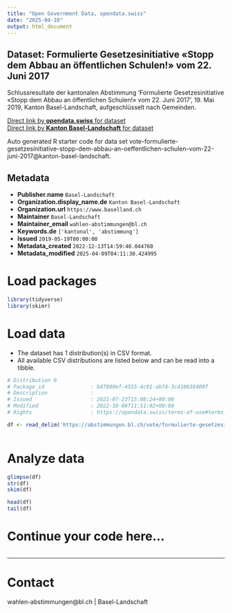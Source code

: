 ```yaml
---
title: "Open Government Data, opendata.swiss"
date: "2025-04-10"
output: html_document
---
```


## Dataset: Formulierte Gesetzesinitiative «Stopp dem Abbau an öffentlichen Schulen!» vom 22. Juni 2017

Schlussresultate der kantonalen Abstimmung 'Formulierte Gesetzesinitiative «Stopp dem Abbau an öffentlichen Schulen!» vom 22. Juni 2017', 19. Mai 2019, Kanton Basel-Landschaft, aufgeschlüsselt nach Gemeinden.

[Direct link by **opendata.swiss** for dataset](https://opendata.swiss/de/dataset/formulierte-gesetzesinitiative-stopp-dem-abbau-an-offentlichen-schulen-vom-22-juni-2017)<br>
[Direct link by **Kanton Basel-Landschaft** for dataset](https://abstimmungen.bl.ch/vote/formulierte-gesetzesinitiative-stopp-dem-abbau-an-oeffentlichen-schulen-vom-22-juni-2017/data)

Auto generated R starter code for data set vote-formulierte-gesetzesinitiative-stopp-dem-abbau-an-oeffentlichen-schulen-vom-22-juni-2017@kanton-basel-landschaft.

## Metadata

- **Publisher.name** `Basel-Landschaft`
- **Organization.display_name.de** `Kanton Basel-Landschaft`
- **Organization.url** `https://www.baselland.ch`
- **Maintainer** `Basel-Landschaft`
- **Maintainer_email** `wahlen-abstimmungen@bl.ch`
- **Keywords.de** `['kantonal', 'abstimmung']`
- **Issued** `2019-05-19T00:00:00`
- **Metadata_created** `2022-12-13T14:59:40.044760`
- **Metadata_modified** `2025-04-09T04:11:30.424995`


# Load packages

```r

library(tidyverse)
library(skimr)

```

# Load data

-   The dataset has 1 distribution(s) in CSV format.
-   All available CSV distributions are listed below and can be read into a tibble.

```r

# Distribution 0
# Package_id               : b47880ef-4555-4c91-abf4-3c410636400f
# Description              : 
# Issued                   : 2021-07-23T15:08:24+00:00
# Modified                 : 2022-10-06T11:51:02+00:00
# Rights                   : https://opendata.swiss/terms-of-use#terms_by

df <- read_delim('https://abstimmungen.bl.ch/vote/formulierte-gesetzesinitiative-stopp-dem-abbau-an-oeffentlichen-schulen-vom-22-juni-2017/data-csv')



```

# Analyze data

```r

glimpse(df)
str(df)
skim(df)

head(df)
tail(df)

```

# Continue your code here...

```r

```

------------------------------------------------------------------------

# Contact

wahlen-abstimmungen@bl.ch | Basel-Landschaft
